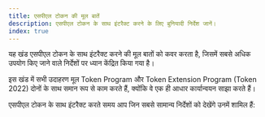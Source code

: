```yaml
---
title: एसपीएल टोकन की मूल बातें
description: एसपीएल टोकन के साथ इंटरैक्ट करने के लिए बुनियादी निर्देश जानें।
index: true
---
```


यह खंड एसपीएल टोकन के साथ इंटरैक्ट करने की मूल बातों को कवर करता है, जिसमें सबसे
अधिक उपयोग किए जाने वाले निर्देशों पर ध्यान केंद्रित किया गया है।

इस खंड में सभी उदाहरण मूल Token Program और Token Extension Program (Token 2022)
दोनों के साथ समान रूप से काम करते हैं, क्योंकि वे एक ही आधार कार्यान्वयन साझा
करते हैं।

एसपीएल टोकन के साथ इंटरैक्ट करते समय आप जिन सबसे सामान्य निर्देशों को देखेंगे
उनमें शामिल हैं:
